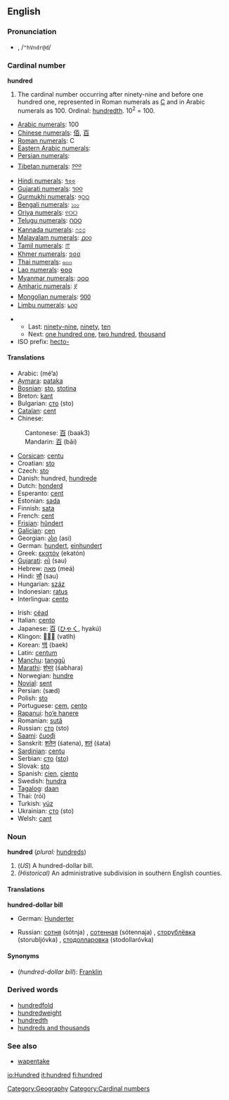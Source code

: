 ==English==

{{rank|round|kind|form|279|hundred|believe|white|means}}

===Pronunciation===
*{{IPAchar|hŭn'drəd, /ˈhʌndrəd/}}, /<tt>"hVndr@d</tt>/

===Cardinal number===
'''hundred'''

# The cardinal number occurring after ninety-nine and before one hundred one, represented in Roman numerals as [[C]] and in Arabic numerals as 100.  Ordinal: [[hundredth]]. 10<sup>2</sup> = 100.
*[[w:Arabic numerals|Arabic numerals]]: 100
*[[w:Chinese numerals|Chinese numerals]]: [[佰]], [[百]]
*[[w:Roman numerals|Roman numerals]]: C
*[[w:Eastern Arabic numerals|Eastern Arabic numerals]]: {{ARchar|[[١٠٠]]}}
*[[w:Eastern Arabic numerals|Persian numerals]]: {{FAchar|[[۱۰۰]]}}
*[[w:Indian numerals|Tibetan numerals]]: [[༡༠༠]]
*[[w:Indian numerals|Hindi numerals]]: [[१००]]
*[[w:Indian numerals|Gujarati numerals]]: [[૧૦૦]]
*[[w:Indian numerals|Gurmukhi numerals]]: [[੧੦੦]]
*[[w:Indian numerals|Bengali numerals]]: [[১০০]]
*[[w:Indian numerals|Oriya numerals]]: [[୧୦୦]]
*[[w:Indian numerals|Telugu numerals]]: [[౧౦౦]]
*[[w:Indian numerals|Kannada numerals]]: [[೧೦೦]]
*[[w:Indian numerals|Malayalam numerals]]: [[൧൦൦]]
*[[w:Indian numerals|Tamil numerals]]: [[௱]]
*[[w:Khmer script|Khmer numerals]]: [[១០០]]
*[[w:Thai numerals|Thai numerals]]: [[๑๐๐]]
*[[w:Lao alphabet|Lao numerals]]: [[໑໐໐]]
*[[w:Burmese alphabet|Myanmar numerals]]: [[၁၀၀]]
*[[w:Amharic language|Amharic numerals]]: [[፻]]
*[[w:Mongolian alphabet|Mongolian numerals]]: [[᠑᠐᠐]]
*[[w:Limbu language|Limbu numerals]]: [[᥇᥆᥆]]

**Last: [[ninety-nine]], [[ninety]], [[ten]]
**Next: [[one hundred one]], [[two hundred]], [[thousand]]
*ISO prefix: [[hecto-]]

====Translations====
{{top}}
*Arabic: {{ARchar|[[مئة]]}} (mé’a) {{f}}
*[[Aymara]]: [[pataka]]
*[[Bosnian]]: [[sto#Bosnian|sto]], [[stotina]] {{f}}
*Breton: [[kant]]
*Bulgarian: [[сто#Bulgarian|сто]] (sto)
*[[Catalan]]: [[cent#Catalan|cent]]
*Chinese:
:Cantonese: [[百]] (baak3)
:Mandarin: [[百]] (bǎi)
*[[Corsican]]: [[centu]]
*Croatian: [[sto#Croatian|sto]]
*Czech: [[sto#Czech|sto]]
*Danish: hundred, [[hundrede]]
*Dutch: [[honderd]] {{f}}
*Esperanto: [[cent#Esperanto|cent]]
*Estonian: [[sada]]
*Finnish: [[sata]]
*French: [[cent#French|cent]] {{m}}
*[[Frisian]]: [[hûndert]]
*[[Galician]]: [[cen]]
*Georgian: [[ასი]] (asi)
*German: [[hundert]], [[einhundert]]
*Greek: [[εκατόν]] (ekatón)
*[[Gujarati]]: [[સો]] (sau)
*Hebrew: [[מאה]] (meá)
*Hindi: [[सौ]] (sau)
*Hungarian: [[száz]]
*Indonesian: [[ratus]]
*Interlingua: [[cento#Interlingua|cento]]
{{mid}}
*Irish: [[céad]]
*Italian: [[cento#Italian|cento]] {{m}}
*Japanese: [[百]] ([[ひゃく]], hyakú)
*Klingon: [[]] (vatlh)
*Korean: [[백]] (baek)
*Latin: [[centum]]
*[[Manchu]]: [[tanggū]]
*[[Marathi]]: [[शंभर]] (śabhara)
*Norwegian: [[hundre]]
*[[Novial]]: [[sent]]
*Persian: {{FAchar|[[صد|صَد]]}} (sæd)
*Polish: [[sto#Polish|sto]]
*Portuguese: [[cem]], [[cento#Portuguese|cento]]
*[[Rapanui]]: [[ho’e hanere]]
*Romanian: [[sută]] {{f}}
*Russian: [[сто#Russian|сто]] (sto)
*[[Saami]]: [[čuođi]]
*Sanskrit: [[शतेन]] (śatena), [[शतं]] (śata)
*[[Sardinian]]: [[centu]]
*Serbian: [[сто#Serbian|сто]] ([[sto#Serbian|sto]])
*Slovak: [[sto#Slovak|sto]]
*Spanish: [[cien]], [[ciento]]
*Swedish: [[hundra]]
*[[Tagalog]]: [[daan]]
*Thai: {{THchar|[[ร้อย]]}} (rói)
*Turkish: [[yüz]]
*Ukrainian: [[сто#Ukrainian|сто]] (sto)
*Welsh: [[cant#Welsh|cant]]
{{bottom}}

===Noun===
'''hundred''' (''plural:'' [[hundreds]])

#(''US'') A hundred-dollar bill.
#''(Historical)'' An administrative subdivision in southern English counties.

====Translations====
'''hundred-dollar bill'''
{{top}}
*German: [[Hunderter]] {{m}}
{{mid}}
*Russian: [[сотня]] (sótnja) {{f}}, [[сотенная]] (sótennaja) {{f}}, [[сторублёвка]] (storubljóvka) {{f}}, [[стодолларовка]] (stodollaróvka) {{f}}
{{bottom}}

====Synonyms====
*(''hundred-dollar bill''): [[Franklin]] {{slang}}

===Derived words===
*[[hundredfold]]
*[[hundredweight]]
*[[hundredth]]
*[[hundreds and thousands]]

===See also===
*[[wapentake]]

[[Category:Geography]]
[[Category:Cardinal numbers]]

[[io:Hundred]]
[[it:hundred]]
[[fi:hundred]]